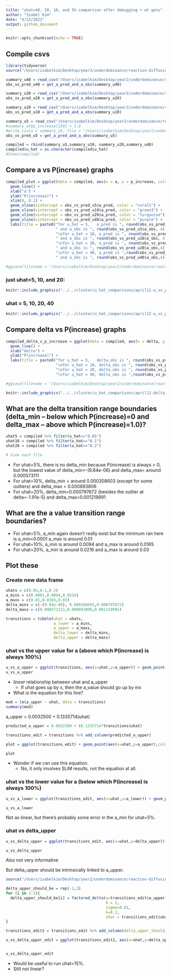 ```yaml
---
title: "uhat=40, 20, 10, and 5% comparison after debugging + wt gens"
author: "Isabel Kim"
date: "4/12/2022"
output: github_document
---
```


```r
knitr::opts_chunk$set(echo = TRUE)
```

## Compile csvs
```r
library(tidyverse)
source("/Users/isabelkim/Desktop/year2/underdominance/reaction-diffusion/cluster/plotting_functions.R")

summary_u40 = read_csv("/Users/isabelkim/Desktop/year2/underdominance/reaction-diffusion/cluster/u_hat=0.4_run/csvs/summary_april12_full_range_uhat40.csv")
obs_vs_pred_u40 = get_a_pred_and_a_obs(summary_u40)

summary_u20 = read_csv("/Users/isabelkim/Desktop/year2/underdominance/reaction-diffusion/cluster/u_hat=0.2_run/csvs/summary_april11_full_range_uhat20.csv")
obs_vs_pred_u20 = get_a_pred_and_a_obs(summary_u20)

summary_u10 = read_csv("/Users/isabelkim/Desktop/year2/underdominance/reaction-diffusion/cluster/u_hat=0.1_run/csvs/summary_april11_full_range_uhat10.csv")
obs_vs_pred_u10 = get_a_pred_and_a_obs(summary_u10)

summary_u5 = read_csv("/Users/isabelkim/Desktop/year2/underdominance/reaction-diffusion/cluster/u_hat=0.05_run/csvs/summary_april11_full_range_uhat5.csv")
#summary_u5$p_increase[150] = 1.0
#write_csv(x = summary_u5, file = "/Users/isabelkim/Desktop/year2/underdominance/reaction-diffusion/cluster/u_hat=0.05_run/csvs/summary_april11_full_range_uhat5.csv")
obs_vs_pred_u5 = get_a_pred_and_a_obs(summary_u5)

compiled = rbind(summary_u5,summary_u10, summary_u20,summary_u40)
compiled$u_hat = as.character(compiled$u_hat)
#View(compiled)
```

## Compare a vs P(increase) graphs
```r
compiled_plot = ggplot(data = compiled, aes(x = a, y = p_increase, color = u_hat)) +
  geom_line() +
  xlab("a") +
  ylab("P(increase)") +
  xlim(0, 0.1) +
  geom_vline(xintercept = obs_vs_pred_u5$a_pred, color = "coral1") +
  geom_vline(xintercept = obs_vs_pred_u10$a_pred, color = "green3") +
  geom_vline(xintercept = obs_vs_pred_u20$a_pred, color = "turquoise") +
  geom_vline(xintercept = obs_vs_pred_u40$a_pred, color = "purple") +
  labs(title = paste0("for u_hat = 5,   a_pred is ", round(obs_vs_pred_u5$a_pred, 4),
                      " and a_obs is ", round(obs_vs_pred_u5$a_obs, 4),
                      "\nfor u_hat = 10, a_pred is ", round(obs_vs_pred_u10$a_pred,4), 
                      " and a_obs is ", round(obs_vs_pred_u10$a_obs, 4), 
                      "\nfor u_hat = 20, a_pred is ", round(obs_vs_pred_u20$a_pred,4), 
                      " and a_obs is ", round(obs_vs_pred_u20$a_obs,4),
                      "\nfor u_hat = 40, a_pred is ",round(obs_vs_pred_u40$a_pred,4),
                      " and a_obs is ", round(obs_vs_pred_u40$a_obs,4)))

#ggsave(filename = "/Users/isabelkim/Desktop/year2/underdominance/reaction-diffusion/cluster/u_hat_comparisons/april12-a_vs_p_uhat_5_10_20_40.png",plot = compiled_plot)
```

### just uhat=5, 10, and 20:
```r
knitr::include_graphics("../../cluster/u_hat_comparisons/april12-a_vs_p.png")
```

### uhat = 5, 10, 20, 40
```r
knitr::include_graphics("../../cluster/u_hat_comparisons/april12-a_vs_p_uhat_5_10_20_40.png")
```

## Compare delta vs P(increase) graphs
```r
compiled_delta_v_p_increase = ggplot(data = compiled, aes(x = delta, y = p_increase, color = u_hat)) +
  geom_line() +
  xlab("delta") +
  ylab("P(increase)") +
  labs(title = paste0("for u_hat = 5,   delta_obs is ", round(obs_vs_pred_u5$delta_obs, 4),
                      "\nfor u_hat = 10, delta_obs is ", round(obs_vs_pred_u10$delta_obs,4), 
                      "\nfor u_hat = 20, delta_obs is ", round(obs_vs_pred_u20$delta_obs,4),
                      "\nfor u_hat = 40, delta_obs is ",round(obs_vs_pred_u40$delta_obs,4)))

#ggsave(filename = "/Users/isabelkim/Desktop/year2/underdominance/reaction-diffusion/cluster/u_hat_comparisons/april12-delta_vs_p.png",plot = compiled_delta_v_p_increase)
```


```r
knitr::include_graphics("../../cluster/u_hat_comparisons/april12-delta_vs_p.png")
```

## What are the delta transition range boundaries (delta_min -- below which P(increase)=0 and delta_max -- above which P(increase)=1.0)?

```r
uhat5 = compiled %>% filter(u_hat=="0.05")
uhat10 = compiled %>% filter(u_hat=="0.1")
uhat20 = compiled %>% filter(u_hat=="0.2")

# View each file

```

* For uhat=5%, there is no delta_min because P(increase) is always > 0, but the lowest value of delta_min=-(9.84e-06) and delta_max= around 0.000573111
* For uhat=10%, delta_min = around 0.000308603 (except for some outliers) and delta_max = 0.000893806
* For uhat=20%, delta_min=0.000797672 (besides the outlier at delta=-1.91e-5) and delta_max=0.001219991

## What are the a value transition range boundaries?

* For uhat=5%, a_min again doesn't really exist but the minimum ran here is a_min=0.0001 a_max is around 0.01
* For uhat=10%, a_min is around 0.0094 and a_max is around 0.0165
* For uhat=20%, a_min is around 0.0216 and a_max is around 0.03

## Plot these

### Create new data frame
```r
uhats = c(0.05,0.1,0.2)
a_mins = c(0.0001,0.0094,0.0216)
a_maxs = c(0.01,0.0165,0.03)
delta_mins = c(-(9.84e-06), 0.000308603,0.000797672)
delta_maxs = c(0.000573111,0.000893806,0.001219991)

transitions = tibble(uhat = uhats,
                     a_lower = a_mins,
                     a_upper = a_maxs,
                     delta_lower = delta_mins,
                     delta_upper = delta_maxs)
```

### uhat vs the upper value for a (above which P(increase) is always 100%)
```r
u_vs_a_upper = ggplot(transitions, aes(x=uhat,y=a_upper)) + geom_point() + geom_line()
u_vs_a_upper
```

* *linear* relationship between uhat and a_upper
  + If uhat goes up by x, then the a_value should go up by mx
* What is the equation for this line?

```r
mod = lm(a_upper ~ uhat, data = transitions)
summary(mod)
```
a_upper = 0.0032500 + 0.1335714(uhat)

```r
predicted_a_upper = 0.0032500 + (0.1335714*transitions$uhat)

transitions_edit = transitions %>% add_column(predicted_a_upper)

plot = ggplot(transitions_edit) + geom_point(aes(x=uhat,y=a_upper),color="black") + geom_point(aes(x=uhat,y=predicted_a_upper),color="red")

plot
```
* Wonder if we can use this equation.
  + No, it only involves SLiM results, not the equation at all.

### uhat vs the lower value for a (below which P(increase) is always 100%)
```r
u_vs_a_lower = ggplot(transitions_edit, aes(x=uhat,y=a_lower)) + geom_point() + geom_line()

u_vs_a_lower
```
Not as linear, but there's probably some error in the a_min for uhat=5%.

### uhat vs delta_upper

```r
u_vs_delta_upper = ggplot(transitions_edit, aes(x=uhat,y=delta_upper)) + geom_point() + geom_line()

u_vs_delta_upper
```
Also not very informative

But delta_upper should be intrinsically linked to a_upper.
```r
source("/Users/isabelkim/Desktop/year2/underdominance/reaction-diffusion/scripts/auc-equations.R")

delta_upper_should_be = rep(-1,3)
for (i in 1:3){
  delta_upper_should_be[i] = factored_delta(a=transitions_edit$a_upper[i],
                                            b = 1,
                                            sigma=0.01,
                                            k=0.2,
                                            uhat = transitions_edit$uhat[i])
}

transitions_edit2 = transitions_edit %>% add_column(delta_upper_should_be=delta_upper_should_be)

u_vs_delta_upper_edit = ggplot(transitions_edit2, aes(x=uhat,y=delta_upper_should_be)) + geom_point() + geom_line()


u_vs_delta_upper_edit
```
* Would be useful to run uhat=15%. 
* Still not linear?
